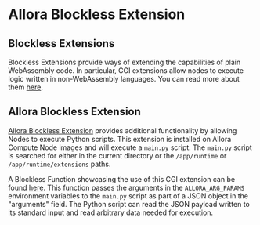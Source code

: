 # Allora Blockless Extension

## Blockless Extensions

Blockless Extensions provide ways of extending the capabilities of plain WebAssembly code. In particular, CGI extensions allow nodes to execute logic written in non-WebAssembly languages. You can read more about them [here](https://blockless.network/docs/network/extensions).

## Allora Blockless Extension

[Allora Blockless Extension](https://github.com/allora-network/allora-inference-extension) provides additional functionality by allowing Nodes to execute Python scripts. This extension is installed on Allora Compute Node images and will execute a `main.py` script. The `main.py` script is searched for either in the current directory or the `/app/runtime` or `/app/runtime/extensions` paths.

A Blockless Function showcasing the use of this CGI extension can be found [here](https://github.com/allora-network/allora-inference-extension/blob/main/allora-inference-function/index.ts). This function passes the arguments in the `ALLORA_ARG_PARAMS` environment variables to the `main.py` script as part of a JSON object in the "arguments" field. The Python script can read the JSON payload written to its standard input and read arbitrary data needed for execution.

